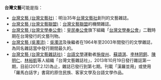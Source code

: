 '''台灣文藝'''可能是指：
*[[台灣文藝_(台灣文藝社)|台灣文藝 (台灣文藝社)]]：明治35年[[台灣文藝社|台灣文藝社]]創刊的文藝雜誌。
*[[台灣文藝_(台灣文藝聯盟)|台灣文藝 (台灣文藝聯盟)]]：[[台灣文藝聯盟|台灣文藝聯盟]]的機關雜誌。
*[[台灣文藝_(台灣文學奉公會)|台灣文藝 (台灣文學奉公會)]]：[[皇民奉公會|皇民奉公會]]旗下組織「[[台灣文學奉公會|台灣文學奉公會]]」二戰時期在台灣發行的文藝刊物。
*[[台灣文藝_(吳濁流)|台灣文藝 (吳濁流)]]：[[吳濁流|吳濁流]]及後繼者在1964年至2003年間發行的文學雜誌，為同名雜誌當中發行期間最久的。
*[[台灣文藝_(台灣文藝雜誌社)|台灣文藝 (台灣文藝雜誌社)]]：[[台語文學|台語文學]]運動者[[施俊州|施俊州]]、[[蘇頌淇|蘇頌淇]]、[[李林罔飼|李林罔飼]]、[[陳明仁_(台灣文學家)|陳明仁]]、[[林裕凱|林裕凱]]等人組織「台灣文藝雜誌社」，2013年10月19日發行雜誌第一期，目前(2017.2.12)為止，雜誌已發行到第七期。刊載「漢羅並用」或使用「羅馬白話字」書寫的原住民族、客家文學及台語文學作品。

{{消歧義|cat=四字台灣文藝消歧義}}